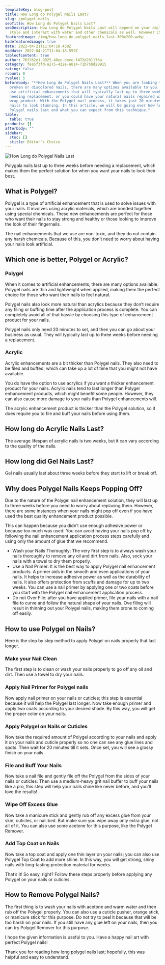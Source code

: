 ```yaml
---
templateKey: blog-post
title: How Long do Polygel Nails Last?
slug: /polygel-nails
seoTitle: How Long do Polygel Nails Last?
seoDescription: How Long do Polygel Nails Last will depend on your daily life
  style and interact with water and other chemicals as well. However it lasts...
featuredimage: /img/how-long-do-polygel-nails-last-300x200.webp
hidefeaturedimage: true
date: 2022-04-21T11:04:18.438Z
moddate: 2022-04-21T11:04:18.599Z
tableofcontent: true
author: 76f262e1-9325-48ec-beee-f472d201176a
category: fea5f3fd-a275-422e-a814-71b7bbd28915
rating: false
rcount: 0
rvalue: 5
beforebody: "**How Long do Polygel Nails Last?** When you are looking to rebuild
  broken or discolored nails, there are many options available to you. You can
  use artificial enhancements that will typically last up to three weeks before
  needing replacement, or you could have your natural nails repaired with a nail
  wrap product. With the Polygel nail process, it takes just 20 minutes for your
  nails to look stunning. In this article, we will be going over how long
  Polygel nails last and what you can expect from this technique."
table:
  table: true
products: []
afterbody: ""
sidebar:
  stoc: []
  stitle: Editor's Choice
---
```

![How Long do Polygel Nails Last](/img/how-long-do-polygel-nails-last-300x200.webp "How Long do Polygel Nails Last")

Polygala nails last up to three weeks before needing a replacement, which makes them the perfect solution for when you want your nails to look their best.

## What is Polygel?

Polygel is a type of artificial enhancement that is used to solve issues with your nails. It involves using acrylic materials, which are bonded together using special chemicals. These new enhancements are perfect for those who want their nails to stay strong and healthy or those looking to improve the look of their fingernails.

The nail enhancements that we use are non-toxic, and they do not contain any harsh chemicals. Because of this, you don’t need to worry about having your nails look artificial.

## Which one is better, Polygel or Acrylic?

### **Polygel**

When it comes to artificial enhancements, there are many options available. Polygel nails are thin and lightweight when applied, making them the perfect choice for those who want their nails to feel natural.   

Polygel nails also look more natural than acrylics because they don’t require any filing or buffing time after the application process is complete. You can completely avoid all of that hassle by choosing this type of enhancement product for your nails.

Polygel nails only need 20 minutes to set, and then you can go about your business as usual. They will typically last up to three weeks before needing a replacement.

### **Acrylic**

Acrylic enhancements are a bit thicker than Polygel nails. They also need to be filed and buffed, which can take up a lot of time that you might not have available.

You do have the option to use acrylics if you want a thicker enhancement product for your nails. Acrylic nails tend to last longer than Polygel enhancement products, which might benefit some people. However, they can also cause more damage to your nails than Polygel enhancements will.

The acrylic enhancement product is thicker than the Polygel solution, so it does require you to file and buff your nails before using them.

## How long do Acrylic Nails Last?

The average lifespan of acrylic nails is two weeks, but it can vary according to the quality of the nails.

## How long did Gel Nails Last?

Gel nails usually last about three weeks before they start to lift or break off.

## Why does Polygel Nails Keeps Popping Off?

Due to the nature of the Polygel nail enhancement solution, they will last up to three weeks before you need to worry about replacing them. However, there are some instances when your nails might pop off even if you have used the best quality enhancement product possible.

This can happen because you didn’t use enough adhesive power or because too much was used. You can avoid having your nails pop off by following the nail enhancement application process steps carefully and using only the amount of glue that we recommend.

* Wash your Nails Thoroughly: The very first step is to always wash your nails thoroughly to remove any oil and dirt from nails. Also, sock your nails with a towel to dry them properly.
* Use a Nail Primer: It is the best way to apply Polygel nail enhancement products. A primer aids in the smooth and even applications of your nails. It helps to increase adhesive power as well as the durability of nails. It also offers protection from scuffs and damage for up to two weeks. You can use a nail primer by applying one or two coats before you start with the Polygel nail enhancement application process.
* Do not Over File: after you have applied primer, file your nails with a nail file to curve and follow the natural shape of your nails. Ove filing will result in thinning out your Polygel nails, making them prone to coming off easily.

## How to use Polygel on Nails?

Here is the step by step method to apply Polygel on nails properly that last longer.

### Make your Nail Clean

The first step is to clean or wash your nails properly to go off any oil and dirt. Then use a towel to dry your nails.

### Apply Nail Primer for Polygel nails

Now apply nail primer on your nails or cuticles; this step is essential because it will help the Polygel last longer. Now take enough primer and apply two coats according to your desired shade. By this way, you will get the proper color on your nails.

### Apply Polygel on Nails or Cuticles

Now take the required amount of Polygel according to your nails and apply it on your nails and cuticle properly so no one can see any glue lines and spots. Then wait for 20 minutes till it sets. Once set, you will see a glossy finish on your nails.

### File and Buff Your Nails

Now take a nail file and gently file off the Polygel from the sides of your nails or cuticles. Then use a medium-heavy grit nail buffer to buff your nails like a pro, this step will help your nails shine like never before, and you’ll love the results!

### Wipe Off Excess Glue

Now take a manicure stick and gently rub off any excess glue from your skin, cuticles, or nail bed. But make sure you wipe away only extra glue, not all of it. You can also use some acetone for this purpose, like the Polygel Remover.

### Add Top Coat on Nails

Now take a top coat and apply one thin layer on your nails; you can also use Polygel Top Coat to add more shine. In this way, you will get strong, shiny nails with long-lasting protection material for weeks.

That’s it! So easy, right? Follow these steps properly before applying any Polygel on your nails or cuticles.

## How to Remove Polygel Nails?

The first thing is to wash your nails with acetone and warm water and then rub off the Polygel properly. You can also use a cuticle pusher, orange stick, or manicure stick for this purpose. Do not try to peel it because that will be too harsh on your nails. If you still have any glue left on your nails, then you can try Polygel Remover for this purpose.

I hope the given information is useful to you. Have a happy nail art with perfect Polygel nails!

Thank you for reading how long polygel nails last; hopefully, this was helpful and easy to understand.